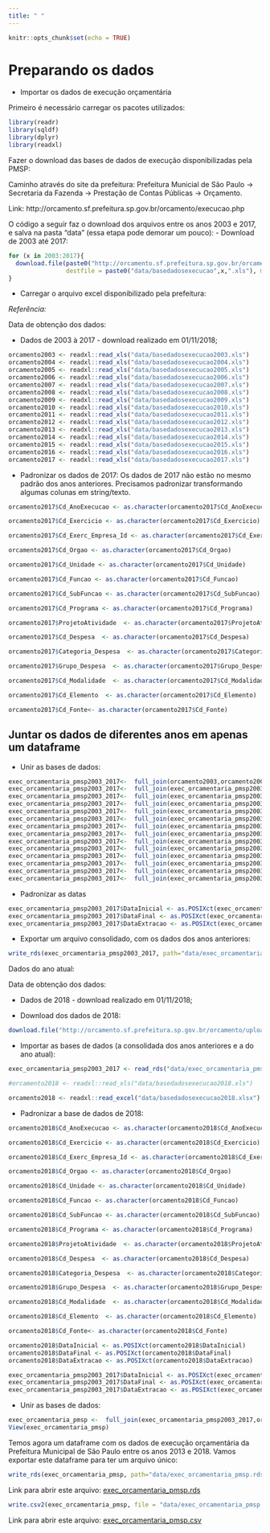```yaml
---
title: " "
---
```


```r
knitr::opts_chunk$set(echo = TRUE)
```
# Preparando os dados 

- Importar os dados de execução orçamentária

Primeiro é necessário carregar os pacotes utilizados:
```r
library(readr)
library(sqldf)
library(dplyr)
library(readxl)
```

Fazer o download das bases de dados de execução disponibilizadas pela PMSP:

Caminho através do site da prefeitura: Prefeitura Municial de São Paulo -> Secretaria da Fazenda -> Prestação de Contas Públicas -> Orçamento.

Link:
http://orcamento.sf.prefeitura.sp.gov.br/orcamento/execucao.php

O código a seguir faz o download dos arquivos entre os anos 2003 e 2017, e salva na pasta "data" (essa etapa pode demorar um pouco):
- Download de 2003 até 2017:

```r
for (x in 2003:2017){
  download.file(paste0("http://orcamento.sf.prefeitura.sp.gov.br/orcamento/uploads/",x,"/basedadosexecucao",x,".xls"), 
                destfile = paste0("data/basedadosexecucao",x,".xls"), mode = "wb")
}
```



- Carregar o arquivo excel disponibilizado pela prefeitura:

*Referência:*

Data de obtenção dos dados: 

- Dados de 2003 à 2017 - download realizado em 01/11/2018;


```r
orcamento2003 <- readxl::read_xls("data/basedadosexecucao2003.xls")
orcamento2004 <- readxl::read_xls("data/basedadosexecucao2004.xls")
orcamento2005 <- readxl::read_xls("data/basedadosexecucao2005.xls")
orcamento2006 <- readxl::read_xls("data/basedadosexecucao2006.xls")
orcamento2007 <- readxl::read_xls("data/basedadosexecucao2007.xls")
orcamento2008 <- readxl::read_xls("data/basedadosexecucao2008.xls")
orcamento2009 <- readxl::read_xls("data/basedadosexecucao2009.xls")
orcamento2010 <- readxl::read_xls("data/basedadosexecucao2010.xls")
orcamento2011 <- readxl::read_xls("data/basedadosexecucao2011.xls")
orcamento2012 <- readxl::read_xls("data/basedadosexecucao2012.xls")
orcamento2013 <- readxl::read_xls("data/basedadosexecucao2013.xls")
orcamento2014 <- readxl::read_xls("data/basedadosexecucao2014.xls")
orcamento2015 <- readxl::read_xls("data/basedadosexecucao2015.xls")
orcamento2016 <- readxl::read_xls("data/basedadosexecucao2016.xls")
orcamento2017 <- readxl::read_xls("data/basedadosexecucao2017.xls")
```




- Padronizar os dados de 2017: Os dados de 2017  não estão no mesmo padrão dos anos anteriores. Precisamos padronizar transformando algumas colunas em string/texto.

```r
orcamento2017$Cd_AnoExecucao <- as.character(orcamento2017$Cd_AnoExecucao)

orcamento2017$Cd_Exercicio <- as.character(orcamento2017$Cd_Exercicio)

orcamento2017$Cd_Exerc_Empresa_Id <- as.character(orcamento2017$Cd_Exerc_Empresa_Id)

orcamento2017$Cd_Orgao <- as.character(orcamento2017$Cd_Orgao)

orcamento2017$Cd_Unidade <- as.character(orcamento2017$Cd_Unidade)

orcamento2017$Cd_Funcao <- as.character(orcamento2017$Cd_Funcao)

orcamento2017$Cd_SubFuncao <- as.character(orcamento2017$Cd_SubFuncao)

orcamento2017$Cd_Programa <- as.character(orcamento2017$Cd_Programa)

orcamento2017$ProjetoAtividade  <- as.character(orcamento2017$ProjetoAtividade)

orcamento2017$Cd_Despesa  <- as.character(orcamento2017$Cd_Despesa)

orcamento2017$Categoria_Despesa  <- as.character(orcamento2017$Categoria_Despesa)

orcamento2017$Grupo_Despesa  <- as.character(orcamento2017$Grupo_Despesa)

orcamento2017$Cd_Modalidade  <- as.character(orcamento2017$Cd_Modalidade)

orcamento2017$Cd_Elemento  <- as.character(orcamento2017$Cd_Elemento)

orcamento2017$Cd_Fonte<- as.character(orcamento2017$Cd_Fonte)


```


## Juntar os dados de diferentes anos em apenas um dataframe
 - Unir as bases de dados:
```r
exec_orcamentaria_pmsp2003_2017<-  full_join(orcamento2003,orcamento2004)  
exec_orcamentaria_pmsp2003_2017<-  full_join(exec_orcamentaria_pmsp2003_2017,orcamento2005)
exec_orcamentaria_pmsp2003_2017<-  full_join(exec_orcamentaria_pmsp2003_2017,orcamento2006)
exec_orcamentaria_pmsp2003_2017<-  full_join(exec_orcamentaria_pmsp2003_2017,orcamento2007)
exec_orcamentaria_pmsp2003_2017<-  full_join(exec_orcamentaria_pmsp2003_2017,orcamento2008)
exec_orcamentaria_pmsp2003_2017<-  full_join(exec_orcamentaria_pmsp2003_2017,orcamento2009)
exec_orcamentaria_pmsp2003_2017<-  full_join(exec_orcamentaria_pmsp2003_2017,orcamento2010)
exec_orcamentaria_pmsp2003_2017<-  full_join(exec_orcamentaria_pmsp2003_2017,orcamento2011)
exec_orcamentaria_pmsp2003_2017<-  full_join(exec_orcamentaria_pmsp2003_2017,orcamento2012)
exec_orcamentaria_pmsp2003_2017<-  full_join(exec_orcamentaria_pmsp2003_2017,orcamento2013)
exec_orcamentaria_pmsp2003_2017<-  full_join(exec_orcamentaria_pmsp2003_2017,orcamento2014)
exec_orcamentaria_pmsp2003_2017<-  full_join(exec_orcamentaria_pmsp2003_2017,orcamento2015)
exec_orcamentaria_pmsp2003_2017<-  full_join(exec_orcamentaria_pmsp2003_2017,orcamento2016)
exec_orcamentaria_pmsp2003_2017<-  full_join(exec_orcamentaria_pmsp2003_2017,orcamento2017)

```

- Padronizar as datas
```r
exec_orcamentaria_pmsp2003_2017$DataInicial <- as.POSIXct(exec_orcamentaria_pmsp2003_2017$DataInicial)
exec_orcamentaria_pmsp2003_2017$DataFinal <- as.POSIXct(exec_orcamentaria_pmsp2003_2017$DataFinal)
exec_orcamentaria_pmsp2003_2017$DataExtracao <- as.POSIXct(exec_orcamentaria_pmsp2003_2017$DataExtracao)
```

- Exportar um arquivo consolidado, com os dados dos anos anteriores:
```r
write_rds(exec_orcamentaria_pmsp2003_2017, path="data/exec_orcamentaria_pmsp2003_2017.rds")
```

Dados do ano atual:

Data de obtenção dos dados: 

- Dados de 2018 - download realizado em 01/11/2018;

- Download dos dados de 2018:
```r
download.file("http://orcamento.sf.prefeitura.sp.gov.br/orcamento/uploads/2018/basedadosexecucao2018.xls", destfile = "data/basedadosexecucao2018.xls", mode = 'wb')
```

- Importar as bases de dados (a consolidada dos anos anteriores e a do ano atual):
```r
exec_orcamentaria_pmsp2003_2017 <- read_rds("data/exec_orcamentaria_pmsp2003_2017.rds")

#orcamento2018 <- readxl::read_xls("data/basedadosexecucao2018.xls")

orcamento2018 <- readxl::read_excel("data/basedadosexecucao2018.xlsx")
```

- Padronizar a base de dados de 2018:
```r
orcamento2018$Cd_AnoExecucao <- as.character(orcamento2018$Cd_AnoExecucao)

orcamento2018$Cd_Exercicio <- as.character(orcamento2018$Cd_Exercicio)

orcamento2018$Cd_Exerc_Empresa_Id <- as.character(orcamento2018$Cd_Exerc_Empresa_Id)

orcamento2018$Cd_Orgao <- as.character(orcamento2018$Cd_Orgao)

orcamento2018$Cd_Unidade <- as.character(orcamento2018$Cd_Unidade)

orcamento2018$Cd_Funcao <- as.character(orcamento2018$Cd_Funcao)

orcamento2018$Cd_SubFuncao <- as.character(orcamento2018$Cd_SubFuncao)

orcamento2018$Cd_Programa <- as.character(orcamento2018$Cd_Programa)

orcamento2018$ProjetoAtividade  <- as.character(orcamento2018$ProjetoAtividade)

orcamento2018$Cd_Despesa  <- as.character(orcamento2018$Cd_Despesa)

orcamento2018$Categoria_Despesa  <- as.character(orcamento2018$Categoria_Despesa)

orcamento2018$Grupo_Despesa  <- as.character(orcamento2018$Grupo_Despesa)

orcamento2018$Cd_Modalidade  <- as.character(orcamento2018$Cd_Modalidade)

orcamento2018$Cd_Elemento  <- as.character(orcamento2018$Cd_Elemento)

orcamento2018$Cd_Fonte<- as.character(orcamento2018$Cd_Fonte)
```

```r
orcamento2018$DataInicial <- as.POSIXct(orcamento2018$DataInicial)
orcamento2018$DataFinal <- as.POSIXct(orcamento2018$DataFinal)
orcamento2018$DataExtracao <- as.POSIXct(orcamento2018$DataExtracao)

exec_orcamentaria_pmsp2003_2017$DataInicial <- as.POSIXct(exec_orcamentaria_pmsp2003_2017$DataInicial)
exec_orcamentaria_pmsp2003_2017$DataFinal <- as.POSIXct(exec_orcamentaria_pmsp2003_2017$DataFinal)
exec_orcamentaria_pmsp2003_2017$DataExtracao <- as.POSIXct(exec_orcamentaria_pmsp2003_2017$DataExtracao)
```

- Unir as bases de dados:

```r
exec_orcamentaria_pmsp <-  full_join(exec_orcamentaria_pmsp2003_2017,orcamento2018)
View(exec_orcamentaria_pmsp)
```

Temos agora um dataframe com os dados de execução orçamentária da Prefeitura Municipal de São Paulo entre os anos 2013 e 2018. Vamos exportar este dataframe para ter um arquivo único:

```r
write_rds(exec_orcamentaria_pmsp, path="data/exec_orcamentaria_pmsp.rds")
```

Link para abrir este arquivo: [exec_orcamentaria_pmsp.rds](data/exec_orcamentaria_pmsp.rds)


```r
write.csv2(exec_orcamentaria_pmsp, file = "data/exec_orcamentaria_pmsp.csv",  fileEncoding = "UTF-8")
```
Link para abrir este arquivo: [exec_orcamentaria_pmsp.csv](data/exec_orcamentaria_pmsp.csv)



